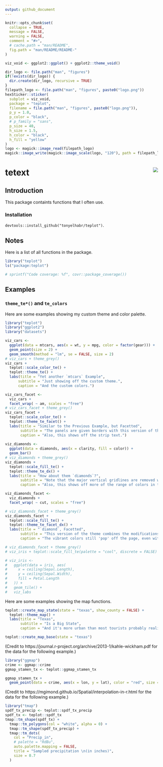 ```yaml
---
output: github_document
---
```


```r
knitr::opts_chunk$set(
  collapse = TRUE,
  message = FALSE,
  warning = FALSE,
  comment = "#>",
  # cache.path = "man/README",
  fig.path = "man/README/README-"
)
```

```r
viz_void <- ggplot2::ggplot() + ggplot2::theme_void()

dir_logo <- file.path("man", "figures")
if(!exists(dir_logo)) {
  dir.create(dir_logo, recursive = TRUE)
}
filepath_logo <- file.path("man", "figures", paste0("logo.png"))
hexSticker::sticker(
  subplot = viz_void,
  package = "teplot",
  filename = file.path("man", "figures", paste0("logo.png")),
  p_y = 1.0,
  p_color = "black",
  # p_family = "sans",
  p_size = 40,
  h_size = 1.5,
  h_color = "black",
  h_fill = "yellow"
)
logo <- magick::image_read(filepath_logo)
magick::image_write(magick::image_scale(logo, "120"), path = filepath_logo)
```

# tetext <img src="man/figures/logo.png" align="right"/>

##  Introduction

This package containts functions that I often use.

### Installation

`devtools::install_github("tonyelhabr/teplot")`.

## Notes

Here is a list of all functions in the package.

```r
library("teplot")
ls("package:teplot")
```

```r
# sprintf("Code coverage: %f", covr::package_coverage())
```

## Examples

### `theme_te*()` and `te_colors`

Here are some examples showing my custom theme and color palette.

```r
library("teplot")
library("ggplot2")
library("datasets")

viz_cars <-
  ggplot(data = mtcars, aes(x = wt, y = mpg, color = factor(gear))) +
  geom_point(size = 2) +
  geom_smooth(method = "lm", se = FALSE, size = 2)
# viz_cars + theme_grey()
viz_cars +
  teplot::scale_color_te() +
  teplot::theme_te() +
  labs(title = "Yet another `mtcars` Example",
      subtitle = "Just showing off the custom theme.",
      caption = "And the custom colors.")

viz_cars_facet <-
  viz_cars +
  facet_wrap( ~ am, scales = "free")
# viz_cars_facet + theme_grey()
viz_cars_facet +
  teplot::scale_color_te() +
  teplot::theme_te_facet() +
  labs(title = "Similar to the Previous Example, but Facetted",
       subtitle = "The panels are given borders with this version of the theme (for facets)",
       caption = "Also, this shows off the strip text.")
  
viz_diamonds <-
  ggplot(data = diamonds, aes(x = clarity, fill = color)) +
  geom_bar()
# viz_diamonds + theme_grey()
viz_diamonds +
  teplot::scale_fill_te() +
  teplot::theme_te_dx() +
  labs(title = "How about them `diamonds`?",
       subtitle = "Note that the major vertical gridlines are removed with this theme.",
       caption = "Also, this shows off more of the range of colors in the custom palette.")

viz_diamonds_facet <-
  viz_diamonds +
  facet_wrap( ~ cut, scales = "free")

# viz_diamonds_facet + theme_grey()
viz_diamonds_facet +
  teplot::scale_fill_te() +
  teplot::theme_te_facet_dx() +
  labs(title = "`diamond`, Facetted",
       subtitle = "This version of the theme combines the modifications of the `_facet` and `_dx` versions.",
       caption = "The vibrant colors still 'pop' off the page, even with a facetted plot.")

# viz_diamonds_facet + theme_grey()
# viz_iris + teplot::scale_fill_te(palette = "cool", discrete = FALSE) + teplot::theme_te()
```

```r
# viz_iris <-
#   ggplot(data = iris, aes(
#     x = ceiling(Sepal.Length),
#     y = ceiling(Sepal.Width),
#     fill = Petal.Length
#   )) +
#   geom_tile() +
#   viz_labs
```


Here are some examples showing the map functions.

```r
teplot::create_map_state(state = "texas", show_county = FALSE) +
  teplot::theme_map() +
  labs(title = "Texas", 
       subtitle = "Is a Big State",
       caption = "And it's more urban than most tourists probably realize.")

```

```r
teplot::create_map_base(state = "texas")
```

(Credit to https://journal.r-project.org/archive/2013-1/kahle-wickham.pdf for the data for the following example.)

```r
library("ggmap")
crime <- ggmap::crime
ggmap_stamen_tx <- teplot::ggmap_stamen_tx

ggmap_stamen_tx +
  geom_point(data = crime, aes(x = lon, y = lat), color = "red", size = 1)

```

(Credit to https://mgimond.github.io/Spatial/interpolation-in-r.html for the data for the following example.)

```r
library("tmap")
spdf_tx_precip <- teplot::spdf_tx_precip
spdf_tx <- teplot::spdf_tx
tmap::tm_shape(spdf_tx) +
  tmap::tm_polygons(col = "white", alpha = 0) +
  tmap::tm_shape(spdf_tx_precip) +
  tmap::tm_dots(
    col = "Precip_in",
    # palette = "RdBu",
    auto.palette.mapping = FALSE,
    title = "Sampled precipitation \n(in inches)",
    size = 0.7
  )
```

